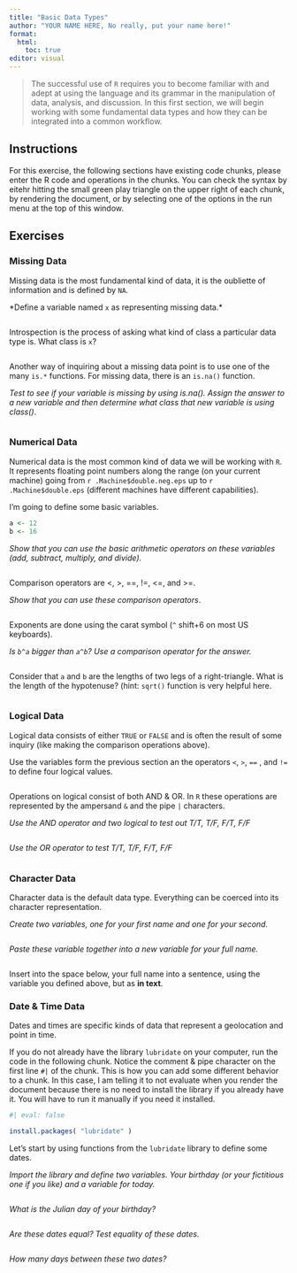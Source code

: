 ```yaml
---
title: "Basic Data Types"
author: "YOUR NAME HERE, No really, put your name here!"
format: 
  html:
    toc: true
editor: visual
---
```


> The successful use of `R` requires you to become familiar with and adept at using the language and its grammar in the manipulation of data, analysis, and discussion. In this first section, we will begin working with some fundamental data types and how they can be integrated into a common workflow.

## Instructions

For this exercise, the following sections have existing code chunks, please enter the R code and operations in the chunks. You can check the syntax by eitehr hitting the small green play triangle on the upper right of each chunk, by rendering the document, or by selecting one of the options in the run menu at the top of this window.

## Exercises

### Missing Data

Missing data is the most fundamental kind of data, it is the oubliette of information and is defined by `NA`.

\*Define a variable named `x` as representing missing data.\*

```r

```

Introspection is the process of asking what kind of class a particular data type is. What class is `x`?

```r

```

Another way of inquiring about a missing data point is to use one of the many `is.*` functions. For missing data, there is an `is.na()` function.

*Test to see if your variable is missing by using is.na(). Assign the answer to a new variable and then determine what class that new variable is using class()*.

```r

```

### Numerical Data

Numerical data is the most common kind of data we will be working with `R`. It represents floating point numbers along the range (on your current machine) going from `r .Machine$double.neg.eps` up to `r .Machine$double.eps` (different machines have different capabilities).

I'm going to define some basic variables.

```r
a <- 12
b <- 16
```

*Show that you can use the basic arithmetic operators on these variables (add, subtract, multiply, and divide).*

```r

```

Comparison operators are \<, \>, ==, !=, \<=, and \>=.

*Show that you can use these comparison operators*.

```r

```

Exponents are done using the carat symbol (`^` shift+6 on most US keyboards).

*Is `b^a` bigger than `a^b`? Use a comparison operator for the answer.*

```r

```

Consider that `a` and `b` are the lengths of two legs of a right-triangle. What is the length of the hypotenuse? (hint: `sqrt()` function is very helpful here.

```r

```

### Logical Data

Logical data consists of either `TRUE` or `FALSE` and is often the result of some inquiry (like making the comparison operations above).

Use the variables form the previous section an the operators `<`, `>`, `==` , and `!=` to define four logical values.

```r

```

Operations on logical consist of both AND & OR. In `R` these operations are represented by the ampersand `&` and the pipe `|` characters.

*Use the AND operator and two logical to test out T/T, T/F, F/T, F/F*

```r

```

*Use the OR operator to test T/T, T/F, F/T, F/F*

```r

```

### Character Data

Character data is the default data type. Everything can be coerced into its character representation.

*Create two variables, one for your first name and one for your second.*

```r

```

*Paste these variable together into a new variable for your full name.*

```r

```

Insert into the space below, your full name into a sentence, using the variable you defined above, but as **in text**.

### Date & Time Data

Dates and times are specific kinds of data that represent a geolocation and point in time.

If you do not already have the library `lubridate` on your computer, run the code in the following chunk. Notice the comment & pipe character on the first line `#|` of the chunk. This is how you can add some different behavior to a chunk. In this case, I am telling it to not evaluate when you render the document because there is no need to install the library if you already have it. You will have to run it manually if you need it installed.

```r
#| eval: false 

install.packages( "lubridate" )
```

Let's start by using functions from the `lubridate` library to define some dates.

*Import the library and define two variables. Your birthday (or your fictitious one if you like) and a variable for today.*

```r

```

*What is the Julian day of your birthday?*

```r

```

*Are these dates equal? Test equality of these dates.*

```r

```

*How many days between these two dates?*

```r

```
